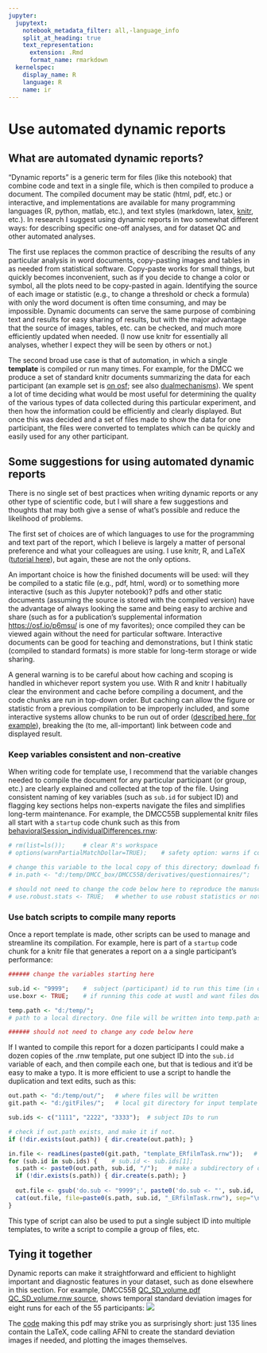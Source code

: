 ---
jupyter:
  jupytext:
    notebook_metadata_filter: all,-language_info
    split_at_heading: true
    text_representation:
      extension: .Rmd
      format_name: rmarkdown
  kernelspec:
    display_name: R
    language: R
    name: ir
---

# Use automated dynamic reports
## What are automated dynamic reports?
"Dynamic reports" is a generic term for files (like this notebook) that combine code and text in a single file, which is then compiled to produce a document. The compiled document may be static (html, pdf, etc.) or interactive, and implementations are available for many programming languages (R, python, matlab, etc.), and text styles (markdown, latex, [knitr](https://yihui.org/knitr/), etc.). In research I suggest using dynamic reports in two somewhat different ways: for describing specific one-off analyses, and for dataset QC and other automated analyses. 

The first use replaces the common practice of describing the results of any particular analysis in word documents, copy-pasting images and tables in as needed from statistical software. Copy-paste works for small things, but quickly becomes inconvenient, such as if you decide to change a color or symbol, all the plots need to be copy-pasted in again. Identifying the source of each image or statistic (e.g., to change a threshold or check a formula) with only the word document is often time consuming, and may be impossible. Dynamic documents can serve the same purpose of combining text and results for easy sharing of results, but with the major advantage that the source of images, tables, etc. can be checked, and much more efficiently updated when needed. (I now use knitr for essentially all analyses, whether I expect they will be seen by others or not.) 

The second broad use case is that of automation, in which a single **template** is compiled or run many times. For example, for the DMCC we produce a set of standard knitr documents summarizing the data for each participant (an example set is [on osf](https://osf.io/7xkq9/); see also [dualmechanisms](https://github.com/ccplabwustl/dualmechanisms/)). We spent a lot of time deciding what would be most useful for determining the quality of the various types of data collected during this particular experiment, and then how the information could be efficiently and clearly displayed. But once this was decided and a set of files made to show the data for one participant, the files were converted to templates which can be quickly and easily used for any other participant.

## Some suggestions for using automated dynamic reports
There is no single set of best practices when writing dynamic reports or any other type of scientific code, but I will share a few suggestions and thoughts that may both give a sense of what's possible and reduce the likelihood of problems. 

The first set of choices are of which languages to use for the programming and text part of the report, which I believe is largely a matter of personal preference and what your colleagues are using. I use knitr, R, and LaTeX ([tutorial here](https://mvpa.blogspot.com/2020/03/introductory-knitr-tutorial.html)), but again, these are not the only options. 

An important choice is how the finished documents will be used: will they be compiled to a static file (e.g., pdf, html, word) or to something more interactive (such as this Jupyter notebook)? pdfs and other static documents (assuming the source is stored with the compiled version) have the advantage of always looking the same and being easy to archive and share (such as for a publication's supplemental information <https://osf.io/p6msu/> is one of my favorites); once compiled they can be viewed again without the need for particular software. Interactive documents can be good for teaching and demonstrations, but I think static (compiled to standard formats) is more stable for long-term storage or wide sharing. 

A general warning is to be careful about how caching and scoping is handled in whichever report system you use. With R and knitr I habitually clear the environment and cache before compiling a document, and the code chunks are run in top-down order. But caching can allow the figure or statistic from a previous compilation to be improperly included, and some interactive systems allow chunks to be run out of order ([described here, for example](https://yihui.org/en/2018/09/notebook-war/)), breaking the (to me, all-important) link between code and displayed result.

### Keep variables consistent and non-creative
When writing code for template use, I recommend that the variable changes needed to compile the document for any particular participant (or group, etc.) are clearly explained and collected at the top of the file. Using consistent naming of key variables (such as `sub.id` for subject ID) and flagging key sections helps non-experts navigate the files and simplifies long-term maintenance. For example, the DMCC55B supplemental knitr files all start with a `startup` code chunk such as this from [behavioralSession_individualDifferences.rnw](https://osf.io/yv56d/):
```{r}
# rm(list=ls());     # clear R's workspace
# options(warnPartialMatchDollar=TRUE);    # safety option: warns if column names specified with $ don't match exactly

# change this variable to the local copy of this directory; download from https://openneuro.org/datasets/ds003465/
# in.path <- "d:/temp/DMCC_box/DMCC55B/derivatives/questionnaires/";  

# should not need to change the code below here to reproduce the manuscript statistics
# use.robust.stats <- TRUE;   # whether to use robust statistics or not for the means and SEMs
```

### Use batch scripts to compile many reports
Once a report template is made, other scripts can be used to manage and streamline its compilation. For example, here is part of a `startup` code chunk for a knitr file that generates a report on a a single participant's performance:
```{r}
###### change the variables starting here

sub.id <- "9999";    #  subject (participant) id to run this time (in quotes)
use.boxr <- TRUE;    # if running this code at wustl and want files downloaded from box.

temp.path <- "d:/temp/";   
# path to a local directory. One file will be written into temp.path as the code runs regardless of the use.boxr setting. 

###### should not need to change any code below here
```
If I wanted to compile this report for a dozen participants I could make a dozen copies of the .rnw template, put one subject ID into the `sub.id` variable of each, and then compile each one, but that is tedious and it'd be easy to make a typo. It is more efficient to use a script to handle the duplication and text edits, such as this:
```{r, eval=FALSE}
out.path <- "d:/temp/out/";   # where files will be written
git.path <- "d:/gitFiles/";   # local git directory for input template

sub.ids <- c("1111", "2222", "3333");  # subject IDs to run

# check if out.path exists, and make it if not.
if (!dir.exists(out.path)) { dir.create(out.path); }

in.file <- readLines(paste0(git.path, "template_ERfilmTask.rnw"));   # read in the template knitr
for (sub.id in sub.ids) {    # sub.id <- sub.ids[1];
  s.path <- paste0(out.path, sub.id, "/");   # make a subdirectory of out.path for each person
  if (!dir.exists(s.path)) { dir.create(s.path); }
  
  out.file <- gsub('do.sub <- "9999";', paste0('do.sub <- "', sub.id, '";'), in.file);    # put in subject ID
  cat(out.file, file=paste0(s.path, sub.id, "_ERfilmTask.rnw"), sep="\n");    # write out the knitr template with this person's info
}
```
This type of script can also be used to put a single subject ID into multiple templates, to write a script to compile a group of files, etc.

## Tying it together
Dynamic reports can make it straightforward and efficient to highlight important and diagnostic features in your dataset, such as done elsewhere in this section. For example, DMCC55B [QC_SD_volume.pdf](https://osf.io/xchwm/) [QC_SD_volume.rnw source](https://osf.io/3872s/), shows temporal standard deviation images for eight runs for each of the 55 participants:
<img src="example4files/sd.jpg">

The [code](https://osf.io/3872s/) making this pdf may strike you as surprisingly short: just 135 lines contain the LaTeX, code calling AFNI to create the standard deviation images if needed, and plotting the images themselves.
